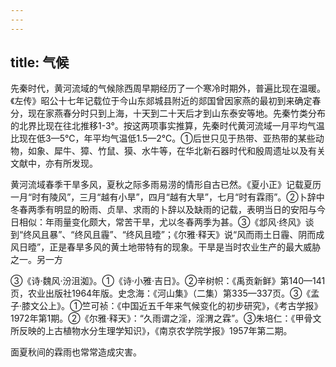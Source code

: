 ```yaml
---
---
---
```

title: 气候
---



先秦时代，黄河流域的气候除西周早期经历了一个寒冷时期外，普遍比现在温暖。《左传》昭公十七年记载位于今山东郯城县附近的郯国曾因家燕的最初到来确定春分，现在家燕春分时只到上海，十天到二十天后才到山东泰安等地。先秦竹类分布的北界比现在往北推移1-3°。按这两项事实推算，先秦时代黄河流域一月平均气温比现在低3—5℃，年平均气温低1.5—2℃。①后世只见于热带、亚热带的某些动物，如象、犀牛、獐、竹鼠、獏、水牛等，在华北新石器时代和殷周遗址以及有关文献中，亦有所发现。

黄河流域春季干旱多风，夏秋之际多雨易涝的情形自古已然。《夏小正》记载夏历一月“时有陵风”，三月“越有小旱”，四月“越有大旱”，七月“时有霖雨”。②卜辞中冬春两季有明显的盼雨、贞旱、求雨的卜辞以及缺雨的记载，表明当日的安阳与今日相似：年雨量变化颇大，常苦干旱，尤以冬春两季为甚。③《邶风·终风》谈到“终风且暴”、“终风且霾”、“终风且曀”；《尔雅·释天》说“风而雨土日霾、阴而成风日曀”，正是春旱多风的黄土地带特有的现象。干旱是当时农业生产的最大威胁之一。另一方

③《诗·魏风·汾沮洳》。①《诗·小雅·吉日》。②辛树帜：《禹贡新鲜》第140—141页，农业出版社1964年版。史念海：《河山集》（二集）第335—337页。③《孟子·膝文公上》。①竺可祯：《中国近五千年来气候变化的初步研究》，《考古学报》1972年第1期。②《尔雅·释天》：“久雨谓之淫，淫渭之霖”。③朱培仁：《甲骨文所反映的上古植物水分生理学知识》，《南京农学院学报》1957年第二期。

面夏秋间的霖雨也常常造成灾害。